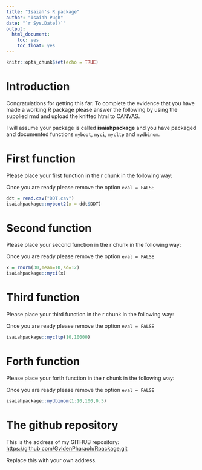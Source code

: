 ```yaml
---
title: "Isaiah's R package"
author: "Isaiah Pugh"
date: "`r Sys.Date()`"
output: 
  html_document:
    toc: yes
    toc_float: yes
---
```


```r
knitr::opts_chunk$set(echo = TRUE)
```

# Introduction

Congratulations for getting this far. To complete the evidence that you have made a working R package please answer the following by using the supplied rmd and upload the knitted html to CANVAS.

I will assume your package is called **isaiahpackage** and you have packaged and documented functions `myboot`, `myci`, `mycltp` and `mydbinom`.


# First function

Please place your first function in the r chunk in the following way:

Once you are ready please remove the option `eval = FALSE`

```r
ddt = read.csv("DDT.csv")
isaiahpackage::myboot2(x = ddt$DDT)
```


# Second function

Please place your second function in the r chunk in the following way:

Once you are ready please remove the option `eval = FALSE`

```r
x = rnorm(30,mean=10,sd=12)
isaiahpackage::myci(x)
```


# Third function

Please place your third function in the r chunk in the following way:

Once you are ready please remove the option `eval = FALSE`

```r
isaiahpackage::mycltp(10,10000)
```


# Forth function

Please place your forth function in the r chunk in the following way:

Once you are ready please remove the option `eval = FALSE`

```r
isaiahpackage::mydbinom(1:10,100,0.5)
```

# The github repository



This is the address of my GITHUB repository:
<https://github.com/GvldenPharaoh/Rpackage.git>

Replace this with your own address.
